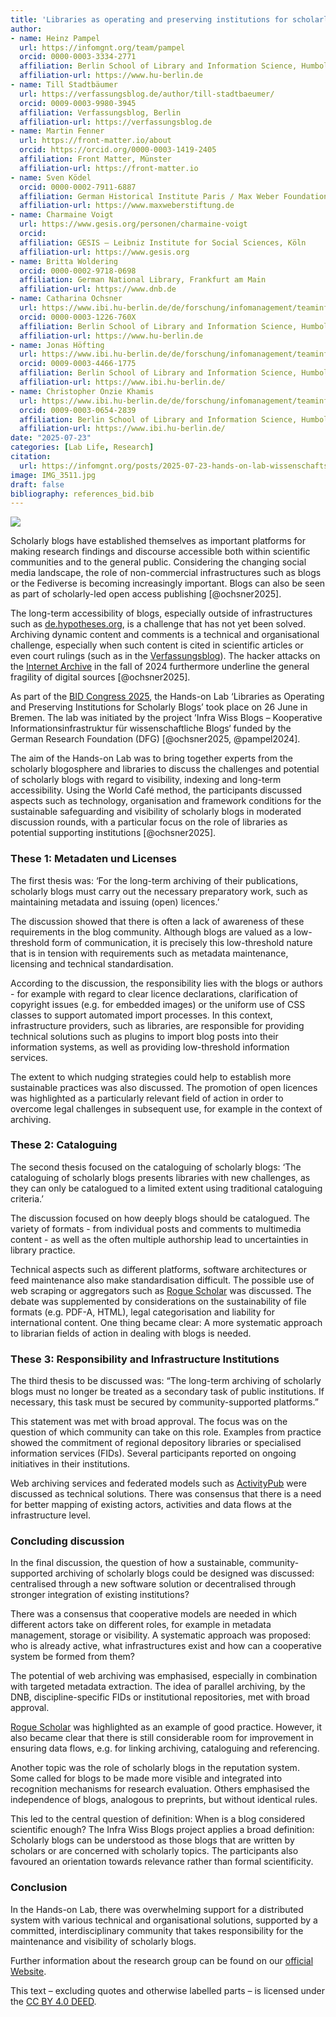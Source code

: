 ```yaml
---
title: 'Libraries as operating and preserving institutions for scholarly blogs: Report on a Hands-on Lab at the 113th Bibliocon'
author:
- name: Heinz Pampel
  url: https://infomgnt.org/team/pampel
  orcid: 0000-0003-3334-2771
  affiliation: Berlin School of Library and Information Science, Humboldt-Universität zu Berlin
  affiliation-url: https://www.hu-berlin.de
- name: Till Stadtbäumer
  url: https://verfassungsblog.de/author/till-stadtbaeumer/
  orcid: 0009-0003-9980-3945
  affiliation: Verfassungsblog, Berlin
  affiliation-url: https://verfassungsblog.de
- name: Martin Fenner
  url: https://front-matter.io/about
  orcid: https://orcid.org/0000-0003-1419-2405 
  affiliation: Front Matter, Münster
  affiliation-url: https://front-matter.io
- name: Sven Ködel
  orcid: 0000-0002-7911-6887
  affiliation: German Historical Institute Paris / Max Weber Foundation
  affiliation-url: https://www.maxweberstiftung.de
- name: Charmaine Voigt
  url: https://www.gesis.org/personen/charmaine-voigt
  orcid: 
  affiliation: GESIS – Leibniz Institute for Social Sciences, Köln
  affiliation-url: https://www.gesis.org
- name: Britta Woldering
  orcid: 0000-0002-9718-0698
  affiliation: German National Library, Frankfurt am Main
  affiliation-url: https://www.dnb.de
- name: Catharina Ochsner
  url: https://www.ibi.hu-berlin.de/de/forschung/infomanagement/teaminfomanagement
  orcid: 0000-0003-1226-760X
  affiliation: Berlin School of Library and Information Science, Humboldt-Universität zu Berlin
  affiliation-url: https://www.hu-berlin.de
- name: Jonas Höfting
  url: https://www.ibi.hu-berlin.de/de/forschung/infomanagement/teaminfomanagement
  orcid: 0009-0003-4466-1775
  affiliation: Berlin School of Library and Information Science, Humboldt-Universität zu Berlin
  affiliation-url: https://www.ibi.hu-berlin.de/
- name: Christopher Onzie Khamis
  url: https://www.ibi.hu-berlin.de/de/forschung/infomanagement/teaminfomanagement
  orcid: 0009-0003-0654-2839
  affiliation: Berlin School of Library and Information Science, Humboldt-Universität zu Berlin
  affiliation-url: https://www.ibi.hu-berlin.de/
date: "2025-07-23"
categories: [Lab Life, Research]
citation:
  url: https://infomgnt.org/posts/2025-07-23-hands-on-lab-wissenschaftsblogs/
image: IMG_3511.jpg
draft: false
bibliography: references_bid.bib
---
```


![](IMG_3511.jpg)

Scholarly blogs have established themselves as important platforms for making research findings and discourse accessible both within scientific communities and to the general public. Considering the changing social media landscape, the role of non-commercial infrastructures such as blogs or the Fediverse is becoming increasingly important. Blogs can also be seen as part of scholarly-led open access publishing [@ochsner2025].

The long-term accessibility of blogs, especially outside of infrastructures such as [de.hypotheses.org](https://de.hypotheses.org/), is a challenge that has not yet been solved. Archiving dynamic content and comments is a technical and organisational challenge, especially when such content is cited in scientific articles or even court rulings (such as in the [Verfassungsblog](https://verfassungsblog.de)). The hacker attacks on the [Internet Archive](https://archive.org/) in the fall of 2024 furthermore underline the general fragility of digital sources [@ochsner2025].

As part of the [BID Congress 2025](https://bid-kongress2025.de/), the Hands-on Lab ‘Libraries as Operating and Preserving Institutions for Scholarly Blogs’ took place on 26 June in Bremen. The lab was initiated by the project ‘Infra Wiss Blogs – Kooperative Informationsinfrastruktur für wissenschaftliche Blogs‘ funded by the German Research Foundation (DFG) [@ochsner2025, @pampel2024].

The aim of the Hands-on Lab was to bring together experts from the scholarly blogosphere and libraries to discuss the challenges and potential of scholarly blogs with regard to visibility, indexing and long-term accessibility. Using the World Café method, the participants discussed aspects such as technology, organisation and framework conditions for the sustainable safeguarding and visibility of scholarly blogs in moderated discussion rounds, with a particular focus on the role of libraries as potential supporting institutions [@ochsner2025].

### These 1: Metadaten und Licenses

The first thesis was: ‘For the long-term archiving of their publications, scholarly blogs must carry out the necessary preparatory work, such as maintaining metadata and issuing (open) licences.’

The discussion showed that there is often a lack of awareness of these requirements in the blog community. Although blogs are valued as a low-threshold form of communication, it is precisely this low-threshold nature that is in tension with requirements such as metadata maintenance, licensing and technical standardisation.

According to the discussion, the responsibility lies with the blogs or authors - for example with regard to clear licence declarations, clarification of copyright issues (e.g. for embedded images) or the uniform use of CSS classes to support automated import processes. In this context, infrastructure providers, such as libraries, are responsible for providing technical solutions such as plugins to import blog posts into their information systems, as well as providing low-threshold information services.

The extent to which nudging strategies could help to establish more sustainable practices was also discussed. The promotion of open licences was highlighted as a particularly relevant field of action in order to overcome legal challenges in subsequent use, for example in the context of archiving.

### These 2: Cataloguing

The second thesis focused on the cataloguing of scholarly blogs: ‘The cataloguing of scholarly blogs presents libraries with new challenges, as they can only be catalogued to a limited extent using traditional cataloguing criteria.’

The discussion focused on how deeply blogs should be catalogued. The variety of formats - from individual posts and comments to multimedia content - as well as the often multiple authorship lead to uncertainties in library practice.

Technical aspects such as different platforms, software architectures or feed maintenance also make standardisation difficult. The possible use of web scraping or aggregators such as [Rogue Scholar](https://rogue-scholar.org) was discussed. The debate was supplemented by considerations on the sustainability of file formats (e.g. PDF-A, HTML), legal categorisation and liability for international content. One thing became clear: A more systematic approach to librarian fields of action in dealing with blogs is needed.

### These 3: Responsibility and Infrastructure Institutions

The third thesis to be discussed was: "The long-term archiving of scholarly blogs must no longer be treated as a secondary task of public institutions. If necessary, this task must be secured by community-supported platforms."

This statement was met with broad approval. The focus was on the question of which community can take on this role. Examples from practice showed the commitment of regional depository libraries or specialised information services (FIDs). Several participants reported on ongoing initiatives in their institutions.

Web archiving services and federated models such as [ActivityPub](https://www.w3.org/TR/activitypub/) were discussed as technical solutions. There was consensus that there is a need for better mapping of existing actors, activities and data flows at the infrastructure level.

### Concluding discussion

In the final discussion, the question of how a sustainable, community-supported archiving of scholarly blogs could be designed was discussed: centralised through a new software solution or decentralised through stronger integration of existing institutions?

There was a consensus that cooperative models are needed in which different actors take on different roles, for example in metadata management, storage or visibility. A systematic approach was proposed: who is already active, what infrastructures exist and how can a cooperative system be formed from them?

The potential of web archiving was emphasised, especially in combination with targeted metadata extraction. The idea of parallel archiving, by the DNB, discipline-specific FIDs or institutional repositories, met with broad approval.

[Rogue Scholar](https://rogue-scholar.org) was highlighted as an example of good practice. However, it also became clear that there is still considerable room for improvement in ensuring data flows, e.g. for linking archiving, cataloguing and referencing.

Another topic was the role of scholarly blogs in the reputation system. Some called for blogs to be made more visible and integrated into recognition mechanisms for research evaluation. Others emphasised the independence of blogs, analogous to preprints, but without identical rules.

This led to the central question of definition: When is a blog considered scientific enough? The Infra Wiss Blogs project applies a broad definition: Scholarly blogs can be understood as those blogs that are written by scholars or are concerned with scholarly topics. The participants also favoured an orientation towards relevance rather than formal scientificity.

### Conclusion

In the Hands-on Lab, there was overwhelming support for a distributed system with various technical and organisational solutions, supported by a committed, interdisciplinary community that takes responsibility for the maintenance and visibility of scholarly blogs.

Further information about the research group can be found on our [official Website](http://hu.berlin/infomgnt).

This text – excluding quotes and otherwise labelled parts – is licensed under the [CC BY 4.0 DEED](https://creativecommons.org/licenses/by/4.0/deed.de).

